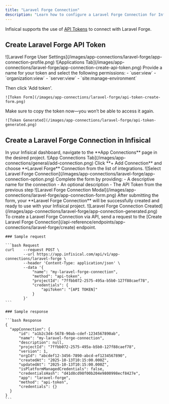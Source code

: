 ```yaml
---
title: "Laravel Forge Connection"
description: "Learn how to configure a Laravel Forge Connection for Infisical."
---
```


Infisical supports the use of [API Tokens](https://forge.laravel.com/docs/api#create-a-new-api-token) to connect with Laravel Forge.

## Create Laravel Forge API Token

<Steps>
  <Step title="From your Laravel Forge dashboard, click on your user avatar and go to 'API'">
    ![Laravel Forge User Settings](/images/app-connections/laravel-forge/app-connection-profile.png)
  </Step>
  <Step title="Click 'Create Token'">
    ![Applications Tab](/images/app-connections/laravel-forge/app-connection-create-api-token.png)
  </Step>
  <Step title="Provide Token Information">
    Provide a name for your token and select the following permissions:
    - `user:view`
    - `organization:view`
    - `server:view`
    - `site:manage-environment`
  
  Then click 'Add token'.

    ![Token Form](/images/app-connections/laravel-forge/api-token-create-form.png)

  </Step>
  <Step title="Copy the token securely">
    Make sure to copy the token now—you won’t be able to access it again.

    ![Token Generated](/images/app-connections/laravel-forge/api-token-generated.png)

  </Step>
</Steps>

## Create a Laravel Forge Connection in Infisical

<Tabs>
  <Tab title="Infisical UI">
    <Steps>
      <Step title="Navigate to App Connections">
        In your Infisical dashboard, navigate to the **App Connections** page in the desired project.
        ![App Connections Tab](/images/app-connections/general/add-connection.png)
      </Step>
      <Step title="Select Laravel Forge Connection">
        Click **+ Add Connection** and choose **Laravel Forge** Connection from the list of integrations.
        ![Select Laravel Forge Connection](/images/app-connections/laravel-forge/app-connection-option.png)
      </Step>
      <Step title="Fill out the Laravel Forge Connection form">
        Complete the form by providing:
        - A descriptive name for the connection
        - An optional description
        - The API Token from the previous step
        ![Laravel Forge Connection Modal](/images/app-connections/laravel-forge/app-connection-form.png)
      </Step>
      <Step title="Connection created">
        After submitting the form, your **Laravel Forge Connection** will be successfully created and ready to use with your Infisical project.
        ![Laravel Forge Connection Created](/images/app-connections/laravel-forge/app-connection-generated.png)
      </Step>
    </Steps>

  </Tab>

  <Tab title="API">
    To create a Laravel Forge Connection via API, send a request to the [Create Laravel Forge Connection](/api-reference/endpoints/app-connections/laravel-forge/create) endpoint.

    ### Sample request

    ```bash Request
    curl    --request POST \
            --url https://app.infisical.com/api/v1/app-connections/laravel-forge \
            --header 'Content-Type: application/json' \
            --data '{
                "name": "my-laravel-forge-connection",
                "method": "api-token",
                "projectId": "7ffbb072-2575-495a-b5b0-127f88caef78",
                "credentials": {
                    "apiToken": "[API TOKEN]"
                }
            }'
    ```

    ### Sample response

    ```bash Response
    {
      "appConnection": {
          "id": "a1b2c3d4-5678-90ab-cdef-1234567890ab",
          "name": "my-laravel-forge-connection",
          "description": null,
          "projectId": "7ffbb072-2575-495a-b5b0-127f88caef78",
          "version": 1,
          "orgId": "abcdef12-3456-7890-abcd-ef1234567890",
          "createdAt": "2025-10-13T10:15:00.000Z",
          "updatedAt": "2025-10-13T10:15:00.000Z",
          "isPlatformManagedCredentials": false,
          "credentialsHash": "d41d8cd98f00b204e9800998ecf8427e",
          "app": "laravel-forge",
          "method": "api-token",
          "credentials": {}
      }
    }
    ```

  </Tab>
</Tabs>
